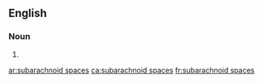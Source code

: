 ==English==

===Noun===
{{head|en|noun plural form}}

# {{plural of|subarachnoid space|lang=en}}

[[ar:subarachnoid spaces]]
[[ca:subarachnoid spaces]]
[[fr:subarachnoid spaces]]
